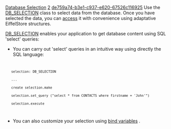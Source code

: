 [[Property:title|Database Selection]]
[[Property:weight|2]]
[[Property:uuid|de759a74-b3e1-c937-e620-67526c116925]]
Use the [[ref:/libraries/store/reference/db_selection_flatshort|DB_SELECTION]]  class to select data from the database. Once you have selected the data, you can [[Selection Access|access]]  it with convenience using adaptative EiffelStore structures. 

{{note| '''Note''': Take a look at the [[Data Object Coupling|Database/Eiffel objects Coupling]]  if you need information about your database structure. }}

[[ref:/libraries/store/reference/db_selection_flatshort|DB_SELECTION]]  enables your application to get database content using SQL 'select' queries:
* You can carry out 'select' queries in an intuitive way using directly the SQL language:
<code>
	selection: DB_SELECTION
	...
	create selection.make
	selection.set_query ("select * from CONTACTS where firstname = 'John'")
	selection.execute
</code>

{{tip| '''Tip''': Always check the database status for errors after your 'select' query. }}

* You can also customize your selection using [[Query variables|bind variables]] . 

{{seealso| '''See Also''' <br/>
[[Query variables|Binding variables in a database query.]]  <br/>
[[Data Object Coupling|Coupling database objects with Eiffel objects.]]  <br/>
[[Selection Access|Accessing selected data from the database.]]  <br/>
}}




